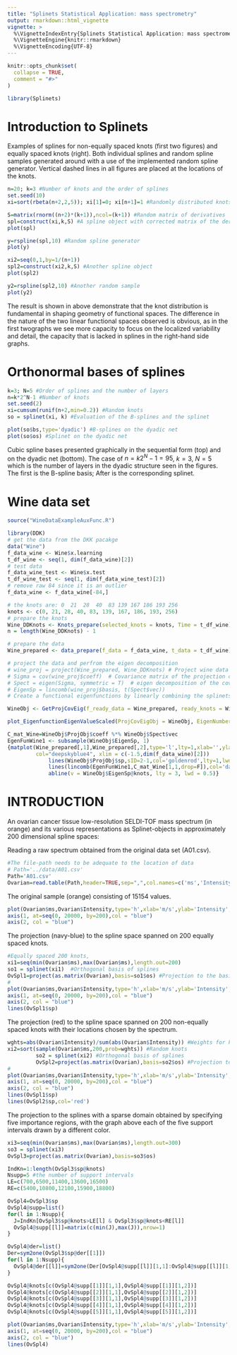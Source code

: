 ```yaml
---
title: "Splinets Statistical Application: mass spectrometry"
output: rmarkdown::html_vignette
vignette: >
  %\VignetteIndexEntry{Splinets Statistical Application: mass spectrometry}
  %\VignetteEngine{knitr::rmarkdown}
  %\VignetteEncoding{UTF-8}
---
```


```r
knitr::opts_chunk$set(
  collapse = TRUE,
  comment = "#>"
)
```

```r
library(Splinets)
```


# Introduction to Splinets

Examples of splines for non-equally spaced knots (first two figures) and equally spaced knots (right). Both individual splines and random spline samples generated around with a use of the implemented random spline generator. Vertical dashed lines in all figures are placed at the locations of the knots.

```r
n=20; k=3 #Number of knots and the order of splines
set.seed(10)
xi=sort(rbeta(n+2,2,5)); xi[1]=0; xi[n+1]=1 #Randomly distributed knots

S=matrix(rnorm((n+2)*(k+1)),ncol=(k+1)) #Random matrix of derivatives
spl=construct(xi,k,S) #A spline object with corrected matrix of the derivatives
plot(spl)
```


```r
y=rspline(spl,10) #Random spline generator
plot(y)
```


```r
xi2=seq(0,1,by=1/(n+1))
spl2=construct(xi2,k,S) #Another spline object
plot(spl2)
```


```r
y2=rspline(spl2,10) #Another random sample
plot(y2)
```

The result is shown in above demonstrate that the knot distribution is fundamental in shaping geometry of functional spaces. The difference in the nature of the two linear functional spaces observed  is obvious, as in the first twographs we see more capacity to focus on the localized variability and detail, the capacity that is lacked in splines in the right-hand side graphs. 


# Orthonormal bases of splines

```r
k=3; N=5 #Order of splines and the number of layers
n=k*2^N-1 #Number of knots
set.seed(2)
xi=cumsum(runif(n+2,min=0.2)) #Random knots
so = splinet(xi, k) #Evaluation of the B-splines and the splinet

plot(so$bs,type='dyadic') #B-splines on the dyadic net
plot(so$os) #Splinet on the dyadic net
```

Cubic spline bases presented graphically in the sequential form (top) and on the dyadic net (bottom). The case of $n=k2^N-1=95$, $k=3$, $N=5$ which is the number of layers in the dyadic structure seen in the figures. The first is the B-spline basis; After is the corresponding splinet.

# Wine data set

```r
source("WineDataExampleAuxFunc.R")
```

```r
library(DDK)
# get the data from the DKK pacakge
data("Wine")
f_data_wine <- Wine$x.learning
t_df_wine <- seq(1, dim(f_data_wine)[2])
# test data
f_data_wine_test <- Wine$x.test
t_df_wine_test <- seq(1, dim(f_data_wine_test)[2])
# remove raw 84 since it is an outlier
f_data_wine <- f_data_wine[-84,]
```

```r
# the knots are: 0  21  28  40  83 139 167 186 193 256
knots <- c(0, 21, 28, 40, 83, 139, 167, 186, 193, 256)
# prepare the knots
Wine_DDKnots <- Knots_prepare(selected_knots = knots, Time = t_df_wine)
n = length(Wine_DDKnots) - 1
```


```r
# prepare the data
Wine_prepared <- data_prepare(f_data = f_data_wine, t_data = t_df_wine)
```


```r
# project the data and perfrom the eigen decomposition
# wine_proj = project(Wine_prepared, Wine_DDKnots) # Project wine data onto spline bases
# Sigma = cov(wine_proj$coeff)  # Covariance matrix of the projection coefficients
# Spect = eigen(Sigma, symmetric = T)  # eigen decomposition of the covariance matrix
# EigenSp = lincomb(wine_proj$basis, t(Spect$vec))  
# Create a functional eigenfunctions by linearly combining the splinets basis functions (from ProjObj$basis) with the eigenvectors (Spect$vec).

WineObj <- GetProjCovEig(f_ready_data = Wine_prepared, ready_knots = Wine_DDKnots)
```

```r
plot_EigenfunctionEigenValueScaled(ProjCovEigObj = WineObj, EigenNumber = 3)    
```
```r
C_mat_Wine=WineObj$ProjObj$coeff %*% WineObj$Spect$vec
EgenFunWine1 <- subsample(WineObj$EigenSp, 1)
{matplot(Wine_prepared[,1],Wine_prepared[,2],type='l',lty=1,xlab='',ylab='', bty="n", 
         col="deepskyblue4", xlim = c(-1.5,dim(f_data_wine)[2]))
             lines(WineObj$ProjObj$sp,sID=2-1,col='goldenrod',lty=1,lwd=1)
             lines(lincomb(EgenFunWine1,C_mat_Wine[1,1,drop=F]),col='darkorange3')
             abline(v = WineObj$EigenSp@knots, lty = 3, lwd = 0.5)}
```


<!-- ```{r} -->
<!-- C_mat_Wine=wine_proj$coeff %*% Spect$vec -->
<!-- EgenFunWine1 <- subsample(EigenSp, 1) -->
<!-- {matplot(Wine_prepared[,1],Wine_prepared[,2],type='l',lty=1,xlab='',ylab='', bty="n",  -->
<!--          col="deepskyblue4", xlim = c(-1.5,dim(f_data_wine)[2])) -->
<!--              lines(wine_proj$sp,sID=2-1,col='goldenrod',lty=1,lwd=1) -->
<!--              lines(lincomb(EgenFunWine1,C_mat_Wine[1,1,drop=F]),col='darkorange3') -->
<!--              abline(v = EigenSp@knots, lty = 3, lwd = 0.5)} -->
<!-- ``` -->


# INTRODUCTION 
An ovarian cancer tissue low-resolution SELDI-TOF mass spectrum (in orange) and its various representations as Splinet-objects in approximately 200 dimensional spline spaces: 


Reading a raw spectrum obtained from the original data set (A01.csv).

```r
#The file-path needs to be adequate to the location of data
# Path='../data/A01.csv'
Path='A01.csv'
Ovarian=read.table(Path,header=TRUE,sep=",",col.names=c('ms','Intensity'))
```


The original sample (orange) consisting of 15154 values. 

```r


plot(Ovarian$ms,Ovarian$Intensity,type='h',xlab='m/s',ylab='Intensity',col='orange',axes=FALSE)#,xaxt='n')
axis(1, at=seq(0, 20000, by=200),col = "blue")
axis(2, col = "blue")
```


The projection (navy-blue) to the spline space spanned on 200 equally spaced knots.

```r
#Equally spaced 200 knots,
xi1=seq(min(Ovarian$ms),max(Ovarian$ms),length.out=200)
so1 = splinet(xi1)  #Orthogonal basis of splines
OvSpl1=project(as.matrix(Ovarian),basis=so1$os) #Projection to the basis
#
plot(Ovarian$ms,Ovarian$Intensity,type='h',xlab='m/s',ylab='Intensity',col='orange',axes=FALSE)#,xaxt='n')
axis(1, at=seq(0, 20000, by=200),col = "blue")
axis(2, col = "blue")
lines(OvSpl1$sp)
```

The projection (red) to the spline space spanned on 200 non-equally spaced knots with their locations chosen by the spectrum.

```r
wghts=abs(Ovarian$Intensity)/sum(abs(Ovarian$Intensity)) #Weights for knot selection
xi2=sort(sample(Ovarian$ms,200,prob=wghts)) #Random knots
         so2 = splinet(xi2) #Orthogonal basis of splines
         OvSpl2=project(as.matrix(Ovarian),basis=so2$os) #Projection to the basis
#
plot(Ovarian$ms,Ovarian$Intensity,type='h',xlab='m/s',ylab='Intensity',col='orange',axes=FALSE)#,xaxt='n')
axis(1, at=seq(0, 20000, by=200),col = "blue")
axis(2, col = "blue")
lines(OvSpl1$sp)
lines(OvSpl2$sp,col='red')
```

The projection to the splines with a sparse domain obtained by specifying five importance regions, with the graph above each of the five support intervals drawn by a different color.

```r
xi3=seq(min(Ovarian$ms),max(Ovarian$ms),length.out=300)
so3 = splinet(xi3)
OvSpl3=project(as.matrix(Ovarian),basis=so3$os)

IndKn=1:length(OvSpl3$sp@knots)
Nsupp=5 #the number of support intervals
LE=c(700,6500,11400,13600,16500)
RE=c(5400,10800,12100,15900,18800)

OvSpl4=OvSpl3$sp
OvSpl4@supp=list()
for(l in 1:Nsupp){
  J=IndKn[OvSpl3$sp@knots>LE[l] & OvSpl3$sp@knots<RE[l]]
  OvSpl4@supp[[l]]=matrix(c(min(J),max(J)),nrow=1)
}

OvSpl4@der=list()
Der=sym2one(OvSpl3$sp@der[[1]])
for(l in 1:Nsupp){
  OvSpl4@der[[l]]=sym2one(Der[OvSpl4@supp[[l]][1,1]:OvSpl4@supp[[l]][1,2],],inv=TRUE)
}

OvSpl4@knots[c(OvSpl4@supp[[1]][1,1],OvSpl4@supp[[1]][1,2])]
OvSpl4@knots[c(OvSpl4@supp[[2]][1,1],OvSpl4@supp[[2]][1,2])]
OvSpl4@knots[c(OvSpl4@supp[[3]][1,1],OvSpl4@supp[[3]][1,2])]
OvSpl4@knots[c(OvSpl4@supp[[4]][1,1],OvSpl4@supp[[4]][1,2])]
OvSpl4@knots[c(OvSpl4@supp[[5]][1,1],OvSpl4@supp[[5]][1,2])]

plot(Ovarian$ms,Ovarian$Intensity,type='h',xlab='m/s',ylab='Intensity',col='grey',axes=FALSE)#,xaxt='n')
axis(1, at=seq(0, 20000, by=200),col = "blue")
axis(2, col = "blue")   
lines(OvSpl4)
```




